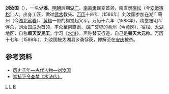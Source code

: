 '''刘汝国'''（{{bd||？|1589年|catIdx=L}}），一名'''少溪'''，[[明朝|明朝]]后期[[湖广|湖广]]、[[南直隶|南直隶]]民变首领，南直隶[[宿松|宿松]]（今[[安徽|安徽]][[宿松|宿松]]）人。出身工匠，做过[[武术|武术]]教头。[[万历|万历]]十四年（1586年）刘汝国参加在湖广蕲州（今[[湖北|湖北]][[蕲春|蕲春]]）、[[黄梅|黄梅]]一带的梅堂起义军。万历十六年（1588年），梅堂被明军俘杀，刘汝国成为首领，率众至南直隶、湖广交界的黄州（今[[黄冈|黄冈]]）、宿松、[[太湖|太湖]]地区，自称'''顺天安民王'''。学习《[[水浒|水浒]]》，声称替天行道，自己是'''替天大元帅'''。万历十七年（1589年），刘汝国被太湖县乡勇俘获，押解至在[[安庆|安庆]]被杀。   

== 参考资料 ==
*[http://www.lsqn.cn/mingren/RWJS/ancient/200703/19174.html 历史千年—古代人物—刘汝国] {{Wayback|url=http://www.lsqn.cn/mingren/RWJS/ancient/200703/19174.html |date=20181005192318 }}
*[http://www.xici.net/b609720/d43454065.htm 崇祯下令查禁《水浒传》]{{dead link|date=2017年11月 |bot=InternetArchiveBot |fix-attempted=yes }}

{{明朝人物小作品}}

[[Category:明朝民变领袖|L]]
[[Category:宿松人|L]]
[[Category:刘姓|R]]